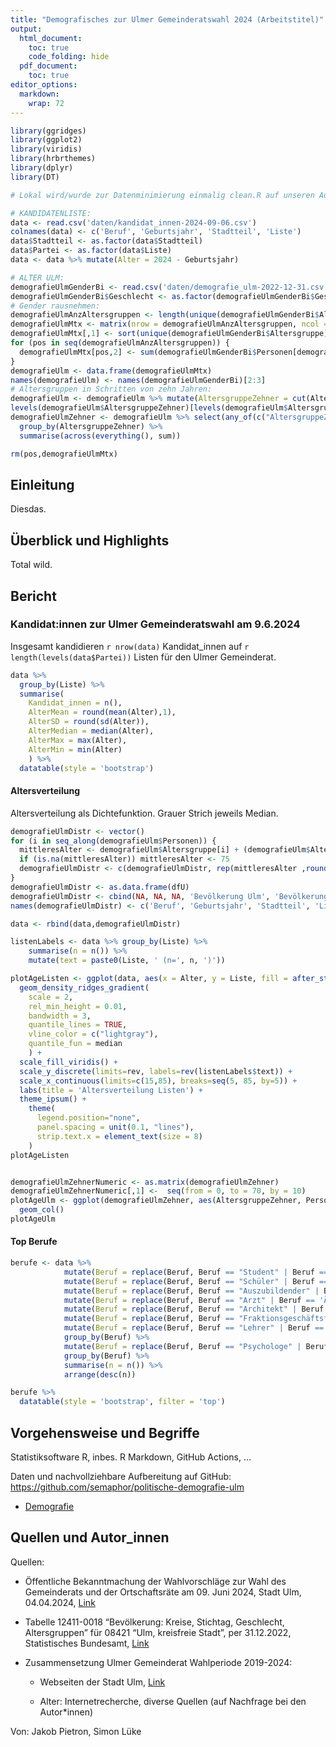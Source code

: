 ```yaml
---
title: "Demografisches zur Ulmer Gemeinderatswahl 2024 (Arbeitstitel)"
output:
  html_document:
    toc: true
    code_folding: hide
  pdf_document:
    toc: true
editor_options:
  markdown:
    wrap: 72
---
```


```r
library(ggridges)
library(ggplot2)
library(viridis)
library(hrbrthemes)
library(dplyr)
library(DT)

# Lokal wird/wurde zur Datenminimierung einmalig clean.R auf unseren Ausgangsdaten ausgeführt.

# KANDIDATENLISTE:
data <- read.csv('daten/kandidat_innen-2024-09-06.csv')
colnames(data) <- c('Beruf', 'Geburtsjahr', 'Stadtteil', 'Liste')
data$Stadtteil <- as.factor(data$Stadtteil)
data$Partei <- as.factor(data$Liste)
data <- data %>% mutate(Alter = 2024 - Geburtsjahr)

# ALTER ULM:
demografieUlmGenderBi <- read.csv('daten/demografie_ulm-2022-12-31.csv')
demografieUlmGenderBi$Geschlecht <- as.factor(demografieUlmGenderBi$Geschlecht)
# Gender rausnehmen:
demografieUlmAnzAltersgruppen <- length(unique(demografieUlmGenderBi$Altersgruppe))
demografieUlmMtx <- matrix(nrow = demografieUlmAnzAltersgruppen, ncol = 2)
demografieUlmMtx[,1] <- sort(unique(demografieUlmGenderBi$Altersgruppe))
for (pos in seq(demografieUlmAnzAltersgruppen)) {
  demografieUlmMtx[pos,2] <- sum(demografieUlmGenderBi$Personen[demografieUlmGenderBi$Altersgruppe == demografieUlmMtx[pos,1]])
}
demografieUlm <- data.frame(demografieUlmMtx)
names(demografieUlm) <- names(demografieUlmGenderBi)[2:3]
# Altersgruppen in Schritten von zehn Jahren:
demografieUlm <- demografieUlm %>% mutate(AltersgruppeZehner = cut(Altersgruppe, breaks = seq(from = 0, to = 80, by = 10), right = FALSE))
levels(demografieUlm$AltersgruppeZehner)[levels(demografieUlm$AltersgruppeZehner) == "[70,80)"]  <- "[70,...)" 
demografieUlmZehner <- demografieUlm %>% select(any_of(c("AltersgruppeZehner", "Personen"))) %>%
  group_by(AltersgruppeZehner) %>% 
  summarise(across(everything(), sum))

rm(pos,demografieUlmMtx)

```

## Einleitung

Diesdas.

## Überblick und Highlights

Total wild.

## Bericht

### Kandidat:innen zur Ulmer Gemeinderatswahl am 9.6.2024

Insgesamt kandidieren `r nrow(data)` Kandidat_innen auf `r length(levels(data$Partei))` Listen für den Ulmer Gemeinderat.

```r

data %>%
  group_by(Liste) %>%
  summarise(
    Kandidat_innen = n(),
    AlterMean = round(mean(Alter),1),
    AlterSD = round(sd(Alter)),
    AlterMedian = median(Alter),
    AlterMax = max(Alter),
    AlterMin = min(Alter)
    ) %>%
  datatable(style = 'bootstrap')

```

#### Altersverteilung

Altersverteilung als Dichtefunktion. Grauer Strich jeweils Median.

```r

demografieUlmDistr <- vector()
for (i in seq_along(demografieUlm$Personen)) {
  mittleresAlter <- demografieUlm$Altersgruppe[i] + (demografieUlm$Altersgruppe[i+1] - demografieUlm$Altersgruppe[i+1]) / 2
  if (is.na(mittleresAlter)) mittleresAlter <- 75
  demografieUlmDistr <- c(demografieUlmDistr, rep(mittleresAlter ,round(demografieUlm$Personen[i]/200)))
}
demografieUlmDistr <- as.data.frame(dfU)
demografieUlmDistr <- cbind(NA, NA, NA, 'Bevölkerung Ulm', 'Bevölkerung Ulm', demografieUlmDistr)
names(demografieUlmDistr) <- c('Beruf', 'Geburtsjahr', 'Stadtteil', 'Liste', 'Partei', 'Alter')

data <- rbind(data,demografieUlmDistr)

listenLabels <- data %>% group_by(Liste) %>%
    summarise(n = n()) %>%
    mutate(text = paste0(Liste, ' (n=', n, ')'))

plotAgeListen <- ggplot(data, aes(x = Alter, y = Liste, fill = after_stat(x))) +
  geom_density_ridges_gradient(
    scale = 2, 
    rel_min_height = 0.01, 
    bandwidth = 3,
    quantile_lines = TRUE,
    vline_color = c("lightgray"),
    quantile_fun = median
    ) +
  scale_fill_viridis() +
  scale_y_discrete(limits=rev, labels=rev(listenLabels$text)) +
  scale_x_continuous(limits=c(15,85), breaks=seq(5, 85, by=5)) +
  labs(title = 'Altersverteilung Listen') +
  theme_ipsum() +
    theme(
      legend.position="none",
      panel.spacing = unit(0.1, "lines"),
      strip.text.x = element_text(size = 8)
    )
plotAgeListen


demografieUlmZehnerNumeric <- as.matrix(demografieUlmZehner)
demografieUlmZehnerNumeric[,1] <-  seq(from = 0, to = 70, by = 10)
plotAgeUlm <- ggplot(demografieUlmZehner, aes(AltersgruppeZehner, Personen)) + 
  geom_col()
plotAgeUlm
```

#### Top Berufe

```r

berufe <- data %>%
            mutate(Beruf = replace(Beruf, Beruf == "Student" | Beruf == 'Studentin', "Student_in")) %>%
            mutate(Beruf = replace(Beruf, Beruf == "Schüler" | Beruf == 'Schülerin', "Schüler_in")) %>%
            mutate(Beruf = replace(Beruf, Beruf == "Auszubildender" | Beruf == 'Auszubildende', "Auszubildende_r")) %>%
            mutate(Beruf = replace(Beruf, Beruf == "Arzt" | Beruf == 'Ärztin', "Ärzt_in")) %>%
            mutate(Beruf = replace(Beruf, Beruf == "Architekt" | Beruf == 'Architektin', "Architekt_in")) %>%
            mutate(Beruf = replace(Beruf, Beruf == "Fraktionsgeschäftsführer" | Beruf == 'Fraktionsgeschäftsführerin', "Fraktionsgeschäftsführer_in")) %>%
            mutate(Beruf = replace(Beruf, Beruf == "Lehrer" | Beruf == 'Lehrerin', "Lehrer_in")) %>%
            group_by(Beruf) %>%
            mutate(Beruf = replace(Beruf, Beruf == "Psychologe" | Beruf == 'Psychologin', "Psycholog_in")) %>%
            group_by(Beruf) %>%
            summarise(n = n()) %>%
            arrange(desc(n))

berufe %>%
  datatable(style = 'bootstrap', filter = 'top')
```

## Vorgehensweise und Begriffe

Statistiksoftware R, inbes. R Markdown, GitHub Actions, ...

Daten und nachvollziehbare Aufbereitung auf GitHub:
<https://github.com/semaphor/politische-demografie-ulm>

-   [Demografie](https://www.bpb.de/kurz-knapp/lexika/das-junge-politik-lexikon/320066/demografie)

## Quellen und Autor_innen

Quellen:

-   Öffentliche Bekanntmachung der Wahlvorschläge zur Wahl des
    Gemeinderats und der Ortschaftsräte am 09. Juni 2024, Stadt Ulm,
    04.04.2024,
    [Link](https://www.ulm.de/-/media/ulm/zdv/downloads/oeffentliche-bekanntmachungen/2024/april-2024/20240404zugelassene-wahlvorschlge-zur-wahl-des-gemeinderats-und-der-ortschaftsrte-am-09-juni-2024sig.pdf)

-   Tabelle 12411-0018 "Bevölkerung: Kreise, Stichtag, Geschlecht,
    Altersgruppen" für 08421 "Ulm, kreisfreie Stadt", per 31.12.2022,
    Statistisches Bundesamt,
    [Link](https://www-genesis.destatis.de/genesis//online?operation=table&code=12411-0018&bypass=true&levelindex=0&levelid=1716154099952#abreadcrumb)

-   Zusammensetzung Ulmer Gemeinderat Wahlperiode 2019-2024:

    -   Webseiten der Stadt Ulm,
        [Link](https://www.ulm.de/rathaus/stadtpolitik/gemeinderat)

    -   Alter: Internetrecherche, diverse Quellen (auf Nachfrage bei den
        Autor\*innen)

Von: Jakob Pietron, Simon Lüke
